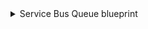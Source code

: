 <details>

<summary> Service Bus Queue blueprint </summary>

```json showLineNumbers
{
  "identifier": "azureServiceBusQueue",
  "title": "Service Bus Queue",
  "icon": "Azure",
  "schema": {
    "properties": {
      "type": {
        "title": "Type",
        "type": "string"
      },
      "messageCount": {
        "title": "Message Count",
        "type": "number"
      },
      "sizeInBytes": {
        "title": "Size in Bytes",
        "type": "number"
      },
      "maxSizeInMegabytes": {
        "title": "Max Size in MB",
        "type": "number"
      },
      "maxDeliveryCount": {
        "title": "Max Delivery Count",
        "type": "number"
      },
      "lockDuration": {
        "title": "Lock Duration",
        "type": "string"
      },
      "status": {
        "title": "Status",
        "type": "string"
      },
      "enablePartitioning": {
        "title": "Enable Partitioning",
        "type": "boolean"
      },
      "enableExpress": {
        "title": "Enable Express",
        "type": "boolean"
      },
      "enableBatchedOperations": {
        "title": "Enable Batched Operations",
        "type": "boolean"
      },
      "requiresDuplicateDetection": {
        "title": "Requires Duplicate Detection",
        "type": "boolean"
      },
      "requiresSession": {
        "title": "Requires Session",
        "type": "boolean"
      },
      "supportOrdering": {
        "title": "Support Ordering",
        "type": "boolean"
      },
      "defaultMessageTimeToLive": {
        "title": "Default Message TTL",
        "type": "string"
      },
      "deadLetteringOnMessageExpiration": {
        "title": "Dead Lettering On Message Expiration",
        "type": "boolean"
      },
      "createdAt": {
        "title": "Created At",
        "type": "string",
        "format": "date-time"
      },
      "updatedAt": {
        "title": "Updated At",
        "type": "string",
        "format": "date-time"
      },
      "accessedAt": {
        "title": "Accessed At",
        "type": "string",
        "format": "date-time"
      }
    },
    "required": []
  },
  "mirrorProperties": {},
  "calculationProperties": {},
  "aggregationProperties": {},
  "relations": {
    "namespace": {
      "title": "Namespace",
      "target": "azureServiceBusNamespace",
      "required": false,
      "many": false
    }
  }
}
```

</details>


